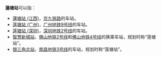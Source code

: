 '''蓮塘站'''可以指：
* [[蓮塘站_(江西)|蓮塘站 (江西)]]，[[京九铁路|京九铁路]]的车站。
* [[莲塘站_(广州)|莲塘站 (广州)]]，[[广州地铁9号线|广州地铁9号线]]的车站。
* [[莲塘站_(深圳)|莲塘站 (深圳)]]，[[深圳地铁2号线|深圳地铁2号线]]的车站。
* [[智慧新城站|智慧新城站]]，[[佛山地铁2号线|佛山地铁2号线]]和[[佛山地铁4号线|佛山地铁4号线]]的换乘车站，规划时称“莲塘站”。
* [[银三角北站|银三角北站]]，[[南昌地铁3号线|南昌地铁3号线]]的车站，规划时称“莲塘站”。

{{Disambiguation|Cat=三字車站名消歧義}}